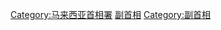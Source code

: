 {{Cat main|马来西亚副首相}}

[[Category:马来西亚首相署|Category:马来西亚首相署]]
[[Category:马来西亚内阁|副首相]]
[[Category:副首相|Category:副首相]]
